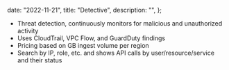 
  date: "2022-11-21",
  title: "Detective",
  description: "",
};


- Threat detection, continuously monitors for malicious and unauthorized activity
- Uses CloudTrail, VPC Flow, and GuardDuty findings
- Pricing based on GB ingest volume per region
- Search by IP, role, etc. and shows API calls by user/resource/service and their status
